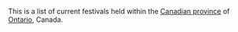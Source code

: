 {{See also|List of festivals in Canada}}
{{Infobox
|name         = Festivals of Ontario
|bodystyle    = Canada Day Mela(Malton) 
|titlestyle   = Canada Day Celebrate 
 |abovestyle = background:#E9967A;
 |subheaderstyle =
 |title        =  
 |above        =<span style="color:black;">Festivals of Ontario</span>

|image        = [[Image:Fireworks DetroitWindsorIntlFreedomFest.jpg|280px]]
|imagestyle   =
|caption      = 
|captionstyle =

|headerstyle  = background:#EDC9AF;
|labelstyle   = background:#EDC9AF;
|datastyle    =
|header1 = External sublists

|label2  =  
|data2   =

|label3  = By city
|data3   =  {{hlist
|[[List of festivals in Ottawa|Festivals of Ottawa]]
|[[List of festivals in Toronto|festivals of Toronto]] 
}}

|header11 = Related topics

|label12  =  
|data12   = 
{{hlist
|[[List of festivals in Canada|Festivals of Canada]] 
|[[lists of festivals by province or region]] ([[List of festivals in Alberta|Alberta]] 
|[[List of festivals in British Columbia|British Columbia]]
|[[List of festivals in Saskatchewan|Saskatchewan]]
|[[List of festivals in Manitoba|Manitoba]]
|[[List of festivals in Quebec|Quebec]])
|[[culture of Ontario]]
|[[tourism in Ontario]]
}}
 
}}

This is a list of current festivals held within the [[Provinces and territories of Canada|Canadian province]] of [[Ontario]], Canada.

